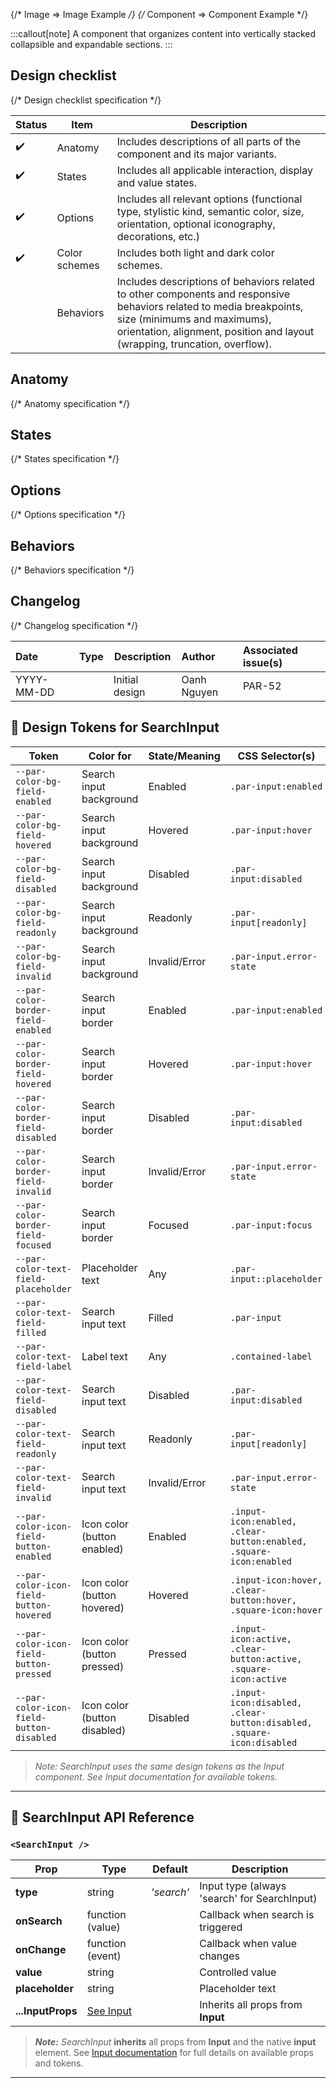 
{/* Image => Image Example */}
{/* Component => Component Example */}

:::callout[note]
A component that organizes content into vertically stacked collapsible and expandable sections.
:::

## Design checklist <span id="design-checklist"></span>

{/* Design checklist specification */}

| Status | Item          | Description                                                                                                                                                                                                                       |
| ------ | ------------- | --------------------------------------------------------------------------------------------------------------------------------------------------------------------------------------------------------------------------------- |
| ✔️     | Anatomy       | Includes descriptions of all parts of the component and its major variants.                                                                                                                                                       |
| ✔️     | States        | Includes all applicable interaction, display and value states.                                                                                                                                                                    |
| ✔️     | Options       | Includes all relevant options (functional type, stylistic kind, semantic color, size, orientation, optional iconography, decorations, etc.)                                                                                       |
| ✔️     | Color schemes | Includes both light and dark color schemes.                                                                                                                                                                                       |
|        | Behaviors     | Includes descriptions of behaviors related to other components and responsive behaviors related to media breakpoints, size (minimums and maximums), orientation, alignment, position and layout (wrapping, truncation, overflow). |

## Anatomy <span id="anatomy"></span>

{/* Anatomy specification */}

## States <span id="states"></span>

{/* States specification */}

## Options <span id="options"></span>

{/* Options specification */}

## Behaviors <span id="behaviors"></span>

{/* Behaviors specification */}

## Changelog <span id="changelog"></span>

{/* Changelog specification */}

| Date       | Type                                                     | Description    | Author      | Associated issue(s) |
| :--------- | :------------------------------------------------------- | -------------- | :---------- | :------------------ |
| YYYY-MM-DD | <Badge size='sm' kind='glass' color='cyan' label="new"/> | Initial design | Oanh Nguyen | PAR-52              |

## 🎨 Design Tokens for SearchInput

| **Token**                              | **Color for**                | **State/Meaning**         | **CSS Selector(s)** |
|---------------------------------------- | ---------------------------- | ------------------------- | ------------------- |
| `--par-color-bg-field-enabled`          | Search input background      | Enabled                   | `.par-input:enabled` |
| `--par-color-bg-field-hovered`          | Search input background      | Hovered                   | `.par-input:hover` |
| `--par-color-bg-field-disabled`         | Search input background      | Disabled                  | `.par-input:disabled` |
| `--par-color-bg-field-readonly`         | Search input background      | Readonly                  | `.par-input[readonly]` |
| `--par-color-bg-field-invalid`          | Search input background      | Invalid/Error             | `.par-input.error-state` |
| `--par-color-border-field-enabled`      | Search input border          | Enabled                   | `.par-input:enabled` |
| `--par-color-border-field-hovered`      | Search input border          | Hovered                   | `.par-input:hover` |
| `--par-color-border-field-disabled`     | Search input border          | Disabled                  | `.par-input:disabled` |
| `--par-color-border-field-invalid`      | Search input border          | Invalid/Error             | `.par-input.error-state` |
| `--par-color-border-field-focused`      | Search input border          | Focused                   | `.par-input:focus` |
| `--par-color-text-field-placeholder`    | Placeholder text             | Any                       | `.par-input::placeholder` |
| `--par-color-text-field-filled`         | Search input text            | Filled                    | `.par-input` |
| `--par-color-text-field-label`          | Label text                   | Any                       | `.contained-label` |
| `--par-color-text-field-disabled`       | Search input text            | Disabled                  | `.par-input:disabled` |
| `--par-color-text-field-readonly`       | Search input text            | Readonly                  | `.par-input[readonly]` |
| `--par-color-text-field-invalid`        | Search input text            | Invalid/Error             | `.par-input.error-state` |
| `--par-color-icon-field-button-enabled` | Icon color (button enabled)  | Enabled                   | `.input-icon:enabled, .clear-button:enabled, .square-icon:enabled` |
| `--par-color-icon-field-button-hovered` | Icon color (button hovered)  | Hovered                   | `.input-icon:hover, .clear-button:hover, .square-icon:hover` |
| `--par-color-icon-field-button-pressed` | Icon color (button pressed)  | Pressed                   | `.input-icon:active, .clear-button:active, .square-icon:active` |
| `--par-color-icon-field-button-disabled`| Icon color (button disabled) | Disabled                  | `.input-icon:disabled, .clear-button:disabled, .square-icon:disabled` |

> _Note: SearchInput uses the same design tokens as the Input component. See Input documentation for available tokens._

---

## 🧩 SearchInput API Reference

### `<SearchInput />`

| **Prop**          | **Type**                  | **Default** | **Description**                              |
| ----------------- | ------------------------- | ----------- | -------------------------------------------- |
| **type**          | string                    | _'search'_  | Input type (always 'search' for SearchInput) |
| **onSearch**      | function (value)          |             | Callback when search is triggered            |
| **onChange**      | function (event)          |             | Callback when value changes                  |
| **value**         | string                    |             | Controlled value                             |
| **placeholder**   | string                    |             | Placeholder text                             |
| **...InputProps** | [See Input](../BaseInput) |             | Inherits all props from **Input**            |

> **_Note:_** _SearchInput_ **inherits** all props from **Input** and the native **input** element. See [Input documentation](../BaseInput) for full details on available props and tokens.

---
